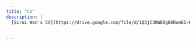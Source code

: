 ```yaml
---
title: "CV"
description: |
  [Sirui Wan's CV](https://drive.google.com/file/d/1Q3jC3OWEOgB6RomE1-KflrQLd25nqCkS/view?usp=sharing)


---
```

 


